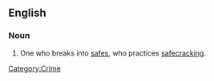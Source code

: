 ==English==

===Noun===
{{en-noun}}

#One who breaks into [[safe]]s, who practices [[safecracking]].

[[Category:Crime]]